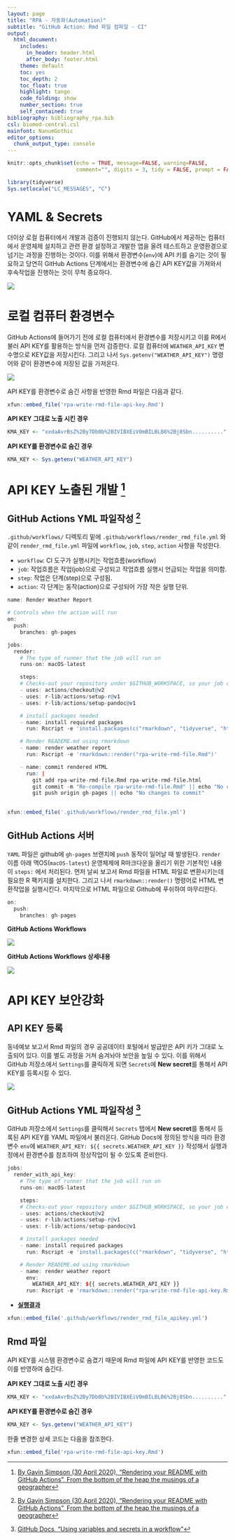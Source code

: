 ```yaml
---
layout: page
title: "RPA - 자동화(Automation)"
subtitle: "GitHub Action: Rmd 파일 컴파일 - CI"
output:
  html_document:
    includes:
      in_header: header.html
      after_body: footer.html
    theme: default
    toc: yes
    toc_depth: 2
    toc_float: true
    highlight: tango
    code_folding: show
    number_section: true
    self_contained: true
bibliography: bibliography_rpa.bib
csl: biomed-central.csl
mainfont: NanumGothic
editor_options: 
  chunk_output_type: console
---
```


```r
knitr::opts_chunk$set(echo = TRUE, message=FALSE, warning=FALSE,
                      comment="", digits = 3, tidy = FALSE, prompt = FALSE, fig.align = 'center')

library(tidyverse)
Sys.setlocale("LC_MESSAGES", "C")
```

# YAML & Secrets {#yaml-secrets}

더이상 로컬 컴퓨터에서 개발과 검증이 진행되지 않는다. 
GitHub에서 제공하는 컴퓨터에서 운영체제 설치하고 관련 환경 설정하고 개발한 앱을 올려 테스트하고 운영환경으로 넘기는 과정을 진행하는 것이다.
이를 위해서 환경변수(`env`)에 API 키를 숨기는 것이 필요하고 당연히 GitHub Actions 단계에서는 환경변수에 숨긴 API KEY값을 가져와서 후속작업을 진행하는 것이 무척 중요하다.

![](fig/weather-github-actions-apikey-repo.png)

# 로컬 컴퓨터 환경변수 {#import-local-computer-env}

GitHub Actions에 들어가기 전에 로컬 컴퓨터에서 환경변수를 저장시키고 이를 R에서 불러 API KEY를 활용하는 방식을 먼저 검증한다.
로컬 컴퓨터에 `WEATHER_API_KEY` 변수명으로 KEY값을 저장시킨다. 
그리고 나서 `Sys.getenv("WEATHER_API_KEY")` 명령어와 같이 환경변수에 저장된 값을 가져온다.

![](fig/weather-github-actions-system-env.png)

API KEY를 환경변수로 숨긴 사항을 반영한 Rmd 파일은 다음과 같다.

```r
xfun::embed_file('rpa-write-rmd-file-api-key.Rmd')
```


<div class = "row">
  <div class = "col-md-6">
**API KEY 그대로 노출 시킨 경우**

```r
KMA_KEY <- "xxdaAvrBsZ%2By7Db0b%2BIVIBXEiV0mBILBLB6%2Bj8Sbn.........."
```


  </div>
  <div class = "col-md-6">
**API KEY를 환경변수로 숨긴 경우**

```r
KMA_KEY <- Sys.getenv("WEATHER_API_KEY")
```

  </div>
</div>


# API KEY 노출된 개발 [^github-acitons-yml-usethis] {#write-yml-script}

## GitHub Actions YML 파일작성 [^github-acitons-yml-usethis] {#write-yml-script-write}

[^github-acitons-yml-usethis]: [By Gavin Simpson (30 April 2020), "Rendering your README with GitHub Actions", From the bottom of the heap the musings of a geographer](https://fromthebottomoftheheap.net/2020/04/30/rendering-your-readme-with-github-actions/)

`.github/workflows/` 디렉토리 밑에 `.github/workflows/render_rmd_file.yml` 와 같이 `render_rmd_file.yml` 파일에 `workflow`, `job`, `step`, `action` 사항을 작성한다.

- `workflow`: CI 도구가 실행시키는 작업흐름(workflow)
- `job`: 작업흐름은 작업(job)으로 구성되고 작업흐름 실행시 언급되는 작업을 의미함.
- `step`: 작업은 단계(step)으로 구성됨.
- `action`: 각 단계는 동작(action)으로 구성되어 가장 작은 실행 단위.

```r
name: Render Weather Report

# Controls when the action will run
on:
  push:
    branches: gh-pages

jobs:
  render:
    # The type of runner that the job will run on
    runs-on: macOS-latest

    steps:
    # Checks-out your repository under $GITHUB_WORKSPACE, so your job can access it
    - uses: actions/checkout@v2
    - uses: r-lib/actions/setup-r@v1
    - uses: r-lib/actions/setup-pandoc@v1

    # install packages needed
    - name: install required packages
      run: Rscript -e 'install.packages(c("rmarkdown", "tidyverse", "httr", "glue", "jsonlite"))'

    # Render READEME.md using rmarkdown
    - name: render weather report
      run: Rscript -e 'rmarkdown::render("rpa-write-rmd-file.Rmd")'

    - name: commit rendered HTML
      run: |
        git add rpa-write-rmd-file.Rmd rpa-write-rmd-file.html
        git commit -m "Re-compile rpa-write-rmd-file.Rmd" || echo "No changes to commit"
        git push origin gh-pages || echo "No changes to commit"
        
```


```r
xfun::embed_file('.github/workflows/render_rmd_file.yml')
```


## GitHub Actions 서버 {#github-actions-server}

`YAML` 파일은 github에 `gh-pages` 브랜치에 `push` 동작이 일어날 때 발생된다. `render` 이름 아래 맥OS(`macOS-latest`) 운영체제에 R마크다운을 올리기 위한 기본적인 내용이 `steps:` 에서 처리된다. 먼저 날씨 보고서 Rmd 파일을 HTML 파일로 변환시키는데 필요한 R 팩키지를 설치한다. 그리고 나서 `rmarkdown::render()` 명령어로 HTML 변환작업을 실행시킨다. 마지막으로 HTML 파일으로 Github에 푸쉬하여 마무리한다.

```r
on:
  push:
    branches: gh-pages
```

<div class = "row">
  <div class = "col-md-6">
**GitHub Actions Workflows**

![](fig/weather-github-action-results.png)

  </div>
  <div class = "col-md-6">
**GitHub Actions Workflows 상세내용**

![](fig/weather-github-action-results-details.png)


  </div>
</div>

# API KEY 보안강화 {#write-yml-script-apikey}

## API KEY 등록 {#github-actions-api-key}

동네예보 보고서 Rmd 파일의 경우 공공데이터 포털에서 발급받은 API 키가 그대로 노출되어 있다. 
이를 별도 과정을 거쳐 숨겨놔야 보안을 높일 수 있다. 이를 위해서 GitHub 저장소에서 `Settings`를 클릭하게 되면 `Secrets`에 **New secret**를 통해서 API KEY를 등록시킬 수 있다.


![](fig/weather-github-actions-apikey.png)

## GitHub Actions YML 파일작성 [^github-acitons-yml-docs] {#write-yml-script-api}

[^github-acitons-yml-docs]: [GitHub Docs, "Using variables and secrets in a workflow"](https://docs.github.com/en/actions/configuring-and-managing-workflows/using-variables-and-secrets-in-a-workflow)

GitHub 저장소에서 `Settings`를 클릭해서 `Secrets` 탭에서 **New secret**를 통해서 등록된 API KEY를 YAML 파일에서 불러온다.
GitHub Docs에 정의된 방식을 따라 환경변수 `env`에 `WEATHER_API_KEY: ${{ secrets.WEATHER_API_KEY }}` 작성해서 실행과정에서 환경변수를 참조하여 정상작업이 될 수 있도록 준비한다.

```r
jobs:
  render_with_api_key:
    # The type of runner that the job will run on
    runs-on: macOS-latest

    steps:
    # Checks-out your repository under $GITHUB_WORKSPACE, so your job can access it
    - uses: actions/checkout@v2
    - uses: r-lib/actions/setup-r@v1
    - uses: r-lib/actions/setup-pandoc@v1

    # install packages needed
    - name: install required packages
      run: Rscript -e 'install.packages(c("rmarkdown", "tidyverse", "httr", "glue", "jsonlite"))'

    # Render READEME.md using rmarkdown
    - name: render weather report
      env:
        WEATHER_API_KEY: ${{ secrets.WEATHER_API_KEY }}
      run: Rscript -e 'rmarkdown::render("rpa-write-rmd-file-api-key.Rmd")'
```

- [**실행결과**](https://github.com/statkclee/rpa/runs/1107739156?check_suite_focus=true)

```r
xfun::embed_file('.github/workflows/render_rmd_file_apikey.yml')
```

## Rmd 파일 {#rmarkdown-with-apikeys-impact}

API KEY를 시스템 환경변수로 숨겼기 때문에 Rmd 파일에 API KEY를 반영한 코드도 이를 반영하여 숨긴다.

<div class = "row">
  <div class = "col-md-6">
**API KEY 그대로 노출 시킨 경우**

```r
KMA_KEY <- "xxdaAvrBsZ%2By7Db0b%2BIVIBXEiV0mBILBLB6%2Bj8Sbn.........."
```


  </div>
  <div class = "col-md-6">
**API KEY를 환경변수로 숨긴 경우**

```r
KMA_KEY <- Sys.getenv("WEATHER_API_KEY")
```

  </div>
</div>

한줄 변경한 상세 코드는 다음을 참조한다.

```r
xfun::embed_file('rpa-write-rmd-file-api-key.Rmd')
```
